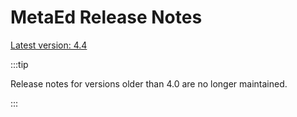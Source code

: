 
# MetaEd Release Notes

[Latest version: 4.4](./4.4.md)

:::tip

Release notes for versions older than 4.0 are no longer maintained.

:::

<DocCardList />

